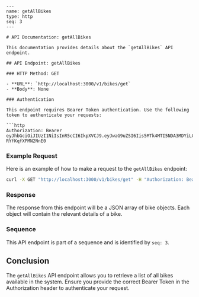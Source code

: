 ```mdx
---
name: getAllBikes
type: http
seq: 3
---

# API Documentation: getAllBikes

This documentation provides details about the `getAllBikes` API endpoint.

## API Endpoint: getAllBikes

### HTTP Method: GET

- **URL**: `http://localhost:3000/v1/bikes/get`
- **Body**: None

### Authentication

This endpoint requires Bearer Token authentication. Use the following token to authenticate your requests:

```http
Authorization: Bearer eyJhbGciOiJIUzI1NiIsInR5cCI6IkpXVCJ9.eyJwaG9uZSI6Iis5MTk4MTI5NDA3MDYiLCJ1aWQiOiJhZnJ3dXZkXzFqIn0.se2WRRJhST9uvOyhTwunvJiiMYD-RYfKqfXPMN2NnE0
```

### Example Request

Here is an example of how to make a request to the `getAllBikes` endpoint:

```bash
curl -X GET "http://localhost:3000/v1/bikes/get" -H "Authorization: Bearer eyJhbGciOiJIUzI1NiIsInR5cCI6IkpXVCJ9.eyJwaG9uZSI6Iis5MTk4MTI5NDA3MDYiLCJ1aWQiOiJhZnJ3dXZkXzFqIn0.se2WRRJhST9uvOyhTwunvJiiMYD-RYfKqfXPMN2NnE0"
```

### Response

The response from this endpoint will be a JSON array of bike objects. Each object will contain the relevant details of a bike.

### Sequence

This API endpoint is part of a sequence and is identified by `seq: 3`.

## Conclusion

The `getAllBikes` API endpoint allows you to retrieve a list of all bikes available in the system. Ensure you provide the correct Bearer Token in the Authorization header to authenticate your request.
```
